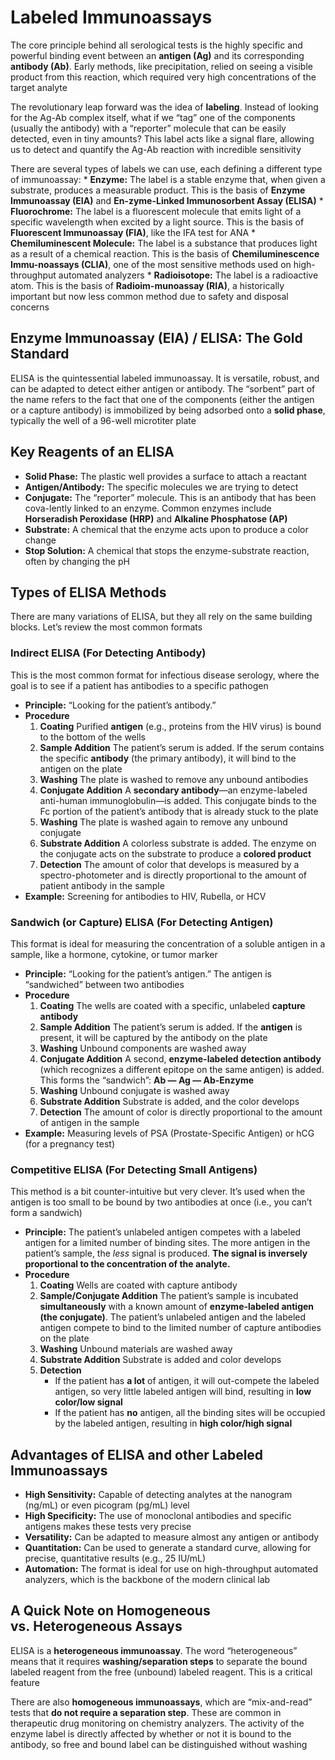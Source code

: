 # Labeled Immunoassays {-}

The core principle behind all serological tests is the highly specific and powerful binding event between an **antigen (Ag)** and its corresponding **antibody (Ab)**. Early methods, like precipitation, relied on seeing a visible product from this reaction, which required very high concentrations of the target analyte

The revolutionary leap forward was the idea of **labeling**. Instead of looking for the Ag-Ab complex itself, what if we "tag" one of the components (usually the antibody) with a "reporter" molecule that can be easily detected, even in tiny amounts? This label acts like a signal flare, allowing us to detect and quantify the Ag-Ab reaction with incredible sensitivity

There are several types of labels we can use, each defining a different type of immunoassay:
*   **Enzyme:** The label is a stable enzyme that, when given a substrate, produces a measurable product. This is the basis of **Enzyme Immunoassay (EIA)** and **En-zyme-Linked Immunosorbent Assay (ELISA)**
*   **Fluorochrome:** The label is a fluorescent molecule that emits light of a specific wavelength when excited by a light source. This is the basis of **Fluorescent Immunoassay (FIA)**, like the IFA test for ANA
*   **Chemiluminescent Molecule:** The label is a substance that produces light as a result of a chemical reaction. This is the basis of **Chemiluminescence Immu-noassays (CLIA)**, one of the most sensitive methods used on high-throughput automated analyzers
*   **Radioisotope:** The label is a radioactive atom. This is the basis of **Radioim-munoassay (RIA)**, a historically important but now less common method due to safety and disposal concerns

## **Enzyme Immunoassay (EIA) / ELISA: The Gold Standard** {-}

ELISA is the quintessential labeled immunoassay. It is versatile, robust, and can be adapted to detect either antigen or antibody. The "sorbent" part of the name refers to the fact that one of the components (either the antigen or a capture antibody) is immobilized by being adsorbed onto a **solid phase**, typically the well of a 96-well microtiter plate

## **Key Reagents of an ELISA** {-}

*   **Solid Phase:** The plastic well provides a surface to attach a reactant
*   **Antigen/Antibody:** The specific molecules we are trying to detect
*   **Conjugate:** The "reporter" molecule. This is an antibody that has been cova-lently linked to an enzyme. Common enzymes include **Horseradish Peroxidase (HRP)** and **Alkaline Phosphatose (AP)**
*   **Substrate:** A chemical that the enzyme acts upon to produce a color change
*   **Stop Solution:** A chemical that stops the enzyme-substrate reaction, often by changing the pH

## **Types of ELISA Methods** {-}

There are many variations of ELISA, but they all rely on the same building blocks. Let's review the most common formats

### **Indirect ELISA (For Detecting Antibody)** {-}

This is the most common format for infectious disease serology, where the goal is to see if a patient has antibodies to a specific pathogen

*   **Principle:** "Looking for the patient's antibody."
*   **Procedure**
    1.  **Coating** Purified **antigen** (e.g., proteins from the HIV virus) is bound to the bottom of the wells
    2.  **Sample Addition** The patient's serum is added. If the serum contains the specific **antibody** (the primary antibody), it will bind to the antigen on the plate
    3.  **Washing** The plate is washed to remove any unbound antibodies
    4.  **Conjugate Addition** A **secondary antibody**—an enzyme-labeled anti-human immunoglobulin—is added. This conjugate binds to the Fc portion of the patient's antibody that is already stuck to the plate
    5.  **Washing** The plate is washed again to remove any unbound conjugate
    6.  **Substrate Addition** A colorless substrate is added. The enzyme on the conjugate acts on the substrate to produce a **colored product**
    7.  **Detection** The amount of color that develops is measured by a spectro-photometer and is directly proportional to the amount of patient antibody in the sample

*   **Example:** Screening for antibodies to HIV, Rubella, or HCV

### **Sandwich (or Capture) ELISA (For Detecting Antigen)** {-}

This format is ideal for measuring the concentration of a soluble antigen in a sample, like a hormone, cytokine, or tumor marker

*   **Principle:** "Looking for the patient's antigen." The antigen is "sandwiched" between two antibodies
*   **Procedure**
    1.  **Coating** The wells are coated with a specific, unlabeled **capture antibody**
    2.  **Sample Addition** The patient's serum is added. If the **antigen** is present, it will be captured by the antibody on the plate
    3.  **Washing** Unbound components are washed away
    4.  **Conjugate Addition** A second, **enzyme-labeled detection antibody** (which recognizes a different epitope on the same antigen) is added. This forms the "sandwich": **Ab — Ag — Ab-Enzyme**
    5.  **Washing** Unbound conjugate is washed away
    6.  **Substrate Addition** Substrate is added, and the color develops
    7.  **Detection** The amount of color is directly proportional to the amount of antigen in the sample

*   **Example:** Measuring levels of PSA (Prostate-Specific Antigen) or hCG (for a pregnancy test)

### **Competitive ELISA (For Detecting Small Antigens)** {-}

This method is a bit counter-intuitive but very clever. It's used when the antigen is too small to be bound by two antibodies at once (i.e., you can't form a sandwich)

*   **Principle:** The patient's unlabeled antigen competes with a labeled antigen for a limited number of binding sites. The more antigen in the patient's sample, the *less* signal is produced. **The signal is inversely proportional to the concentration of the analyte.**
*   **Procedure**
    1.  **Coating** Wells are coated with capture antibody
    2.  **Sample/Conjugate Addition** The patient's sample is incubated **simultaneously** with a known amount of **enzyme-labeled antigen (the conjugate)**. The patient's unlabeled antigen and the labeled antigen compete to bind to the limited number of capture antibodies on the plate
    3.  **Washing** Unbound materials are washed away
    4.  **Substrate Addition** Substrate is added and color develops
    5.  **Detection**
        *   If the patient has **a lot** of antigen, it will out-compete the labeled antigen, so very little labeled antigen will bind, resulting in **low color/low signal**
        *   If the patient has **no** antigen, all the binding sites will be occupied by the labeled antigen, resulting in **high color/high signal**

## **Advantages of ELISA and other Labeled Immunoassays** {-}

*   **High Sensitivity:** Capable of detecting analytes at the nanogram (ng/mL) or even picogram (pg/mL) level
*   **High Specificity:** The use of monoclonal antibodies and specific antigens makes these tests very precise
*   **Versatility:** Can be adapted to measure almost any antigen or antibody
*   **Quantitation:** Can be used to generate a standard curve, allowing for precise, quantitative results (e.g., 25 IU/mL)
*   **Automation:** The format is ideal for use on high-throughput automated analyzers, which is the backbone of the modern clinical lab

## **A Quick Note on Homogeneous vs. Heterogeneous Assays** {-}

ELISA is a **heterogeneous immunoassay**. The word "heterogeneous" means that it requires **washing/separation steps** to separate the bound labeled reagent from the free (unbound) labeled reagent. This is a critical feature

There are also **homogeneous immunoassays**, which are "mix-and-read" tests that **do not require a separation step**. These are common in therapeutic drug monitoring on chemistry analyzers. The activity of the enzyme label is directly affected by whether or not it is bound to the antibody, so free and bound label can be distinguished without washing
